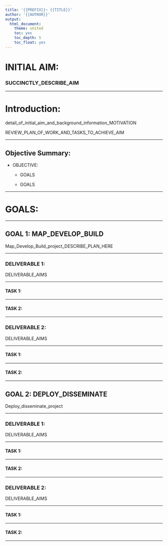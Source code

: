 ```yaml
---
title: '{{PREFIX}}~ {{TITLE}}'
author: '{{AUTHOR}}'
output:
  html_document:
    theme: united
    toc: yes
    toc_depth: 5
    toc_float: yes
---
```




# INITIAL AIM:



### SUCCINCTLY_DESCRIBE_AIM


---



# Introduction:


detail_of_initial_aim_and_background_information_MOTIVATION


REVIEW_PLAN_OF_WORK_AND_TASKS_TO_ACHIEVE_AIM


---



## Objective Summary:


* OBJECTIVE:
    
    + GOALS
    
    + GOALS


---



# GOALS:


---



## GOAL 1: MAP_DEVELOP_BUILD


Map_Develop_Build_project_DESCRIBE_PLAN_HERE


---



### DELIVERABLE 1: 


DELIVERABLE_AIMS


---



#### TASK 1:


---



#### TASK 2:


---



### DELIVERABLE 2:


DELIVERABLE_AIMS


---



#### TASK 1:


---



#### TASK 2:


---



## GOAL 2: DEPLOY_DISSEMINATE


Deploy_disseminate_project


---



### DELIVERABLE 1:


DELIVERABLE_AIMS


---



#### TASK 1:


---



#### TASK 2:


---


### DELIVERABLE 2:


DELIVERABLE_AIMS


---



#### TASK 1:


---



#### TASK 2:


---






